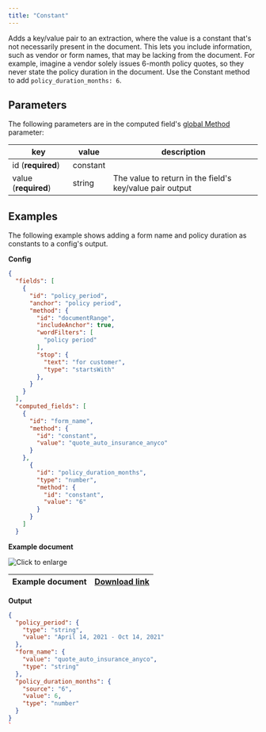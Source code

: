 ```yaml
---
title: "Constant"
---
```


Adds a key/value pair to an extraction, where the value is a constant that's not necessarily present in the document. This lets you include information, such as vendor or form names, that may be lacking from the document. For example, imagine a vendor solely issues 6-month policy quotes, so they never state the policy duration in the document. Use the Constant method to add `policy_duration_months: 6`. 

## Parameters

The following parameters are in the computed field's [global Method](/senseml-reference/computed-field-methods/index-computed-field-methods#parameters) parameter: 

| key                  | value    | description                                              |
| -------------------- | -------- | -------------------------------------------------------- |
| id (**required**)    | constant |                                                          |
| value (**required**) | string   | The value to return in the field's key/value pair output |

## Examples

The following example shows adding a form name and policy duration as constants to a config's output.

**Config**

```JSON JSON 
{
  "fields": [
    {
      "id": "policy_period",
      "anchor": "policy period",
      "method": {
        "id": "documentRange",
        "includeAnchor": true,
        "wordFilters": [
          "policy period"
        ],
        "stop": {
          "text": "for customer",
          "type": "startsWith"
        },
      }
    }
  ],
  "computed_fields": [
    {
      "id": "form_name",
      "method": {
        "id": "constant",
        "value": "quote_auto_insurance_anyco"
      }
    },
      {
        "id": "policy_duration_months",
        "type": "number",
        "method": {
          "id": "constant",
          "value": "6"
        }
      }
    ]
  }
```
**Example document**

![Click to enlarge](/assets/v0/images/final/constant.png)

| Example document | [Download link](https://raw.githubusercontent.com/sensible-hq/sensible-docs/main/readme-sync/assets/v0/pdfs/auto%5Finsurance%5Fanyco.pdf) |
| ---------------- | ----------------------------------------------------------------------------------------------------------------------------------------- |

**Output**

```JSON JSON 
{
  "policy_period": {
    "type": "string",
    "value": "April 14, 2021 - Oct 14, 2021"
  },
  "form_name": {
    "value": "quote_auto_insurance_anyco",
    "type": "string"
  },
  "policy_duration_months": {
    "source": "6",
    "value": 6,
    "type": "number"
  }
}
`